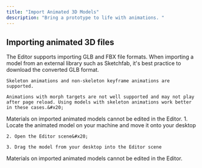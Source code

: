 ```yaml
---
title: "Import Animated 3D Models"
description: "Bring a prototype to life with animations. "
---
```


## Importing animated 3D files

<AccordionGroup>
  <Accordion title="Supported file formats" defaultOpen={false}>
    The Editor supports importing GLB and FBX file formats. When importing a model from an external library such as Sketchfab, it's best practice to download the converted GLB format.

    Skeleton animations and non-skeleton keyframe animations are supported.

    Animations with morph targets are not well supported and may not play after page reload. Using models with skeleton animations work better in these cases.&#x20;
  </Accordion>

  <Accordion title="Editing materials" defaultOpen={false}>
    Materials on imported animated models cannot be edited in the Editor.
  </Accordion>

  <Accordion title="Uploading instructions" defaultOpen={false}>
    1. Locate the animated model on your machine and move it onto your desktop

    2. Open the Editor scene&#x20;

    3. Drag the model from your desktop into the Editor scene
  </Accordion>

  <Accordion title="Editing materials" defaultOpen={false}>
    Materials on imported animated models cannot be edited in the Editor.
  </Accordion>
</AccordionGroup>

##